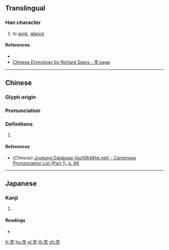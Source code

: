 {{character info/new}}
==Translingual==

===Han character===
{{Han char|rn=109|rad=目|as=05|sn=10|four=|canj=WLE,WLFF}}

# to [[wink]], [[glance]]

====References====
* {{Han ref|kx=0947.321|dkj=23221|hdz=42915.120|uh=7714|ud=30484}}
* [http://internationalscientific.org/CharacterEtymology.aspx?characterInput=%E7%9C%94&submitButton1=Etymology Chinese Etymology by Richard Sears - 眔 page]

----

==Chinese==
{{zh-forms}}

===Glyph origin===
{{Han etym}}

===Pronunciation===
{{zh-pron
|m=dà
|c=daap6
|mc=y
|oc=y
|ma=
|cat=v
}}

===Definitions===
{{zh-hanzi}}

# {{rfdef|lang=zh}}

====References====
* (''Chinese'') [http://www.iso10646hk.net/jp/document/download.jsp Jyutping Database (iso10646hk.net) - Cantonese Pronunciation List (Part 1), p. 89]

----

==Japanese==

===Kanji===
{{ja-kanji|grade=|rs=目05}}

# {{defn|lang=ja|sort=目05}}

====Readings====
* {{ja-readings|on=[[とう]] (tō), [[どう]] (dō)|kun=|nanori=}}

[[fr:眔]]
[[hu:眔]]
[[pl:眔]]
[[th:眔]]
[[zh:眔]]